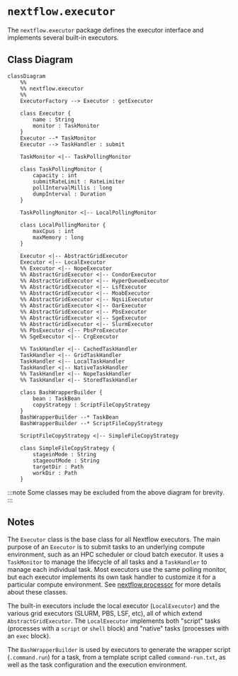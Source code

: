 
# `nextflow.executor`

The `nextflow.executor` package defines the executor interface and implements several built-in executors.

## Class Diagram

```mermaid
classDiagram
    %%
    %% nextflow.executor
    %%
    ExecutorFactory --> Executor : getExecutor

    class Executor {
        name : String
        monitor : TaskMonitor
    }
    Executor --* TaskMonitor
    Executor --> TaskHandler : submit

    TaskMonitor <|-- TaskPollingMonitor

    class TaskPollingMonitor {
        capacity : int
        submitRateLimit : RateLimiter
        pollIntervalMillis : long
        dumpInterval : Duration
    }

    TaskPollingMonitor <|-- LocalPollingMonitor

    class LocalPollingMonitor {
        maxCpus : int
        maxMemory : long
    }

    Executor <|-- AbstractGridExecutor
    Executor <|-- LocalExecutor
    %% Executor <|-- NopeExecutor
    %% AbstractGridExecutor <|-- CondorExecutor
    %% AbstractGridExecutor <|-- HyperQueueExecutor
    %% AbstractGridExecutor <|-- LsfExecutor
    %% AbstractGridExecutor <|-- MoabExecutor
    %% AbstractGridExecutor <|-- NqsiiExecutor
    %% AbstractGridExecutor <|-- OarExecutor
    %% AbstractGridExecutor <|-- PbsExecutor
    %% AbstractGridExecutor <|-- SgeExecutor
    %% AbstractGridExecutor <|-- SlurmExecutor
    %% PbsExecutor <|-- PbsProExecutor
    %% SgeExecutor <|-- CrgExecutor

    %% TaskHandler <|-- CachedTaskHandler
    TaskHandler <|-- GridTaskHandler
    TaskHandler <|-- LocalTaskHandler
    TaskHandler <|-- NativeTaskHandler
    %% TaskHandler <|-- NopeTaskHandler
    %% TaskHandler <|-- StoredTaskHandler

    class BashWrapperBuilder {
        bean : TaskBean
        copyStrategy : ScriptFileCopyStrategy
    }
    BashWrapperBuilder --* TaskBean
    BashWrapperBuilder --* ScriptFileCopyStrategy

    ScriptFileCopyStrategy <|-- SimpleFileCopyStrategy

    class SimpleFileCopyStrategy {
        stageinMode : String
        stageoutMode : String
        targetDir : Path
        workDir : Path
    }
```

:::note
Some classes may be excluded from the above diagram for brevity.
:::

## Notes

The `Executor` class is the base class for all Nextflow executors. The main purpose of an `Executor` is to submit tasks to an underlying compute environment, such as an HPC scheduler or cloud batch executor. It uses a `TaskMonitor` to manage the lifecycle of all tasks and a `TaskHandler` to manage each individual task. Most executors use the same polling monitor, but each executor implements its own task handler to customize it for a particular compute environment.
See [nextflow.processor][nextflow.processor] for more details about these classes.

The built-in executors include the local executor (`LocalExecutor`) and the various grid executors (SLURM, PBS, LSF, etc), all of which extend `AbstractGridExecutor`. The `LocalExecutor` implements both "script" tasks (processes with a `script` or `shell` block) and "native" tasks (processes with an `exec` block).

The `BashWrapperBuilder` is used by executors to generate the wrapper script (`.command.run`) for a task, from a template script called `command-run.txt`, as well as the task configuration and the execution environment.

[nextflow.processor]: /nextflow_docs/nextflow_repo/docs/developer/nextflow.processor.mdx